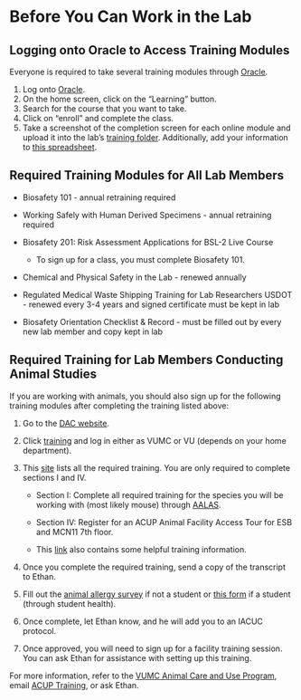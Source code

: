 # Before You Can Work in the Lab {#training}

## Logging onto Oracle to Access Training Modules
Everyone is required to take several training modules through [Oracle](https://sso-login.vanderbilt.edu/idp/startSSO.ping?PartnerSpId=https://ecsr.login.us2.oraclecloud.com/fed). 

1. Log onto [Oracle](https://sso-login.vanderbilt.edu/idp/startSSO.ping?PartnerSpId=https://ecsr.login.us2.oraclecloud.com/fed).
2. On the home screen, click on the "Learning" button. 
3. Search for the course that you want to take. 
4. Click on "enroll" and complete the class. 
5. Take a screenshot of the completion screen for each online module and upload it into the lab's [training folder](https://drive.google.com/drive/folders/1Pbd_SUiZBgL05-BIzgbOpVR8v9ruP0hX?usp=sharing). Additionally, add your information to [this spreadsheet](https://docs.google.com/spreadsheets/d/10eLenI7HV4UPG1CfjAYf9VOY3tXPomWy_ds34bMWDcc/edit?usp=sharing).

## Required Training Modules for All Lab Members

- Biosafety 101 - annual retraining required

- Working Safely with Human Derived Specimens - annual retraining required

- Biosafety 201: Risk Assessment Applications for BSL-2 Live Course	
  - To sign up for a class, you must complete Biosafety 101. 

- Chemical and Physical Safety in the Lab - renewed annually 

- Regulated Medical Waste Shipping Training for Lab Researchers USDOT - renewed every 3-4 years and signed certificate must be kept in lab

- Biosafety Orientation Checklist & Record - must be filled out by every new lab member and copy kept in lab

## Required Training for Lab Members Conducting Animal Studies
If you are working with animals, you should also sign up for the following training modules after completing the training listed above:

1. Go to the [DAC website](https://www.vumc.org/acup/). 

2. Click [training](https://www.vumc.org/acup/iacuc/training) and log in either as VUMC or VU (depends on your home department). 

3. This [site](https://www.vumc.org/acup/acup-iacuc-required-course-information) lists all the required training. You are only required to complete sections I and IV. 

    - Section I: Complete all required training for the species you will be working with (most likely mouse) through [AALAS](https://sso.aalaslearninglibrary.org/Shibboleth.sso/Login?entityID=https://sso.service.vumc.org). 
    
    - Section IV: Register for an ACUP Animal Facility Access Tour for ESB and MCN11 7th floor. 
    
    - This [link](https://www.vumc.org/acup/acup-iacuc-recommended-courses) also contains some helpful training information. 

4. Once you complete the required training, send a copy of the transcript to Ethan. 

5. Fill out the [animal allergy survey](https://www.vumc.org/health-wellness/news-resource-articles/animal-allergy-questionnaire) if not a student or [this form](https://www.vumc.org/student-health/sites/default/files/Animal%20Allergy%20Questionnaire%20and%20IACUC%20Occ.%20Health%20Form.pdf) if a student (through student health). 

6. Once complete, let Ethan know, and he will add you to an IACUC protocol. 

7. Once approved, you will need to sign up for a facility training session. You can ask Ethan for assistance with setting up this training. 

For more information, refer to the [VUMC Animal Care and Use Program](https://www.vumc.org/acup/welcome), email [ACUP Training](mailto: acuptraining@vumc.org), or ask Ethan. 
